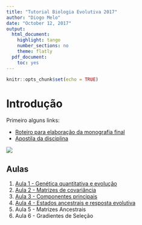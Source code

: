 ```yaml
---
title: "Tutorial Biologia Evolutiva 2017"
author: "Diogo Melo"
date: "October 12, 2017"
output:
  html_document:
    highlight: tango
    number_sections: no
    theme: flatly
  pdf_document:
    toc: yes
---
```


```r
knitr::opts_chunk$set(echo = TRUE)
```

# Introdução

Primeiro alguns links:

- [Roteiro para elaboração da monografia final](http://diogro.github.io/BioEvol/roteiro.html)
- [Apostila da disciplina](https://github.com/lem-usp/apostila-bio-evol/blob/master/apostila-Bio312.pdf?raw=true)

![](./darwin.jpg)

## Aulas

1. [Aula 1 - Genética quantitativa e evolução](http://diogro.github.io/BioEvol/aula1.html)
2. [Aula 2 - Matrizes de covariância](http://diogro.github.io/BioEvol/aula2.html)
3. [Aula 3 - Componentes principais](http://diogro.github.io/BioEvol/aula3.html)
4. [Aula 4 - Estados ancestrais e resposta evolutiva](http://diogro.github.io/BioEvol/aula4.html)
5. Aula 5 - Matrizes Ancestrais
6. Aula 6 - Gradientes de Seleção